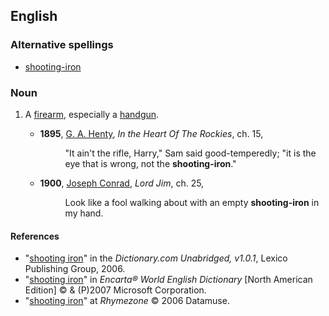 ==English==

===Alternative spellings===
* [[shooting-iron]]

===Noun===
{{en-noun|sg=[[shooting]] [[iron]]}}

# {{context|mainly US|idiom|dated}} A [[firearm]], especially a [[handgun]].
#*'''1895''', [[w:G._A._Henty|G. A. Henty]], ''In the Heart Of The Rockies'', ch. 15, 
#*:"It ain't the rifle, Harry," Sam said good-temperedly; "it is the eye that is wrong, not the '''shooting-iron'''."
#*'''1900''', [[w:Joseph_Conrad|Joseph Conrad]], ''Lord Jim'', ch. 25,
#*:Look like a fool walking about with an empty '''shooting-iron''' in my hand.

====References====
*"[http://dictionary.reference.com/search?r=2&q=shooting%20iron shooting iron]" in the ''Dictionary.com Unabridged, v1.0.1'', Lexico Publishing Group, 2006.
*"[http://encarta.msn.com/dictionary_/shooting_iron.html shooting iron]" in ''Encarta® World English Dictionary'' [North American Edition] © & (P)2007 Microsoft Corporation.
*"[http://www.rhymezone.com/r/rhyme.cgi?Word=shooting_iron shooting iron]" at ''Rhymezone'' © 2006 Datamuse.